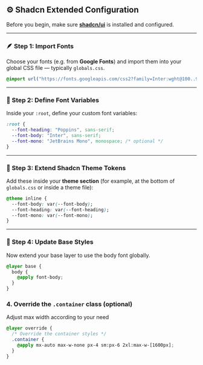 ## ⚙️ Shadcn Extended Configuration

Before you begin, make sure [**shadcn/ui**](https://ui.shadcn.com/docs/installation) is installed and configured.

---

### 🪶 Step 1: Import Fonts

Choose your fonts (e.g. from **Google Fonts**) and import them into your global CSS file — typically `globals.css`.

```css
@import url("https://fonts.googleapis.com/css2?family=Inter:wght@100..900&family=JetBrains+Mono:wght@100..800&family=Poppins:wght@100..900&display=swap");
```

---

### 🧩 Step 2: Define Font Variables

Inside your `:root`, define your custom font variables:

```css
:root {
  --font-heading: "Poppins", sans-serif;
  --font-body: "Inter", sans-serif;
  --font-mono: "JetBrains Mono", monospace; /* optional */
}
```

---

### 🎨 Step 3: Extend Shadcn Theme Tokens

Add these inside your **theme section** (for example, at the bottom of `globals.css` or inside a theme file):

```css
@theme inline {
  --font-body: var(--font-body);
  --font-heading: var(--font-heading);
  --font-mono: var(--font-mono);
}
```

---

### 💅 Step 4: Update Base Styles

Now extend your base layer to use the body font globally.

```css
@layer base {
  body {
    @apply font-body;
  }
}
```

### 4. Override the `.container` class (optional)

Adjust max width according to your need

```css
@layer override {
  /* Override the container styles */
  .container {
    @apply mx-auto max-w-none px-4 sm:px-6 2xl:max-w-[1600px];
  }
}
```
